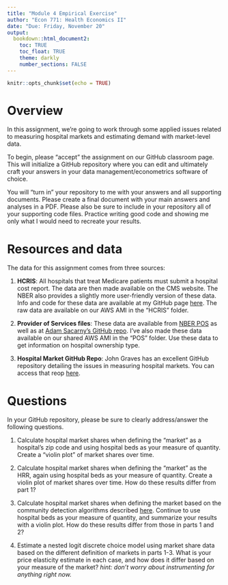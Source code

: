 ```yaml
---
title: "Module 4 Empirical Exercise"
author: "Econ 771: Health Economics II"
date: "Due: Friday, November 20"
output: 
  bookdown::html_document2:
    toc: TRUE
    toc_float: TRUE
    theme: darkly
    number_sections: FALSE
---
```


```r
knitr::opts_chunk$set(echo = TRUE)
```

# Overview
In this assignment, we're going to work through some applied issues related to measuring hospital markets and estimating demand with market-level data.

To begin, please "accept" the assignment on our GitHub classroom page. This will initialize a GitHub repository where you can edit and ultimately craft your answers in your data management/econometrics software of choice.  

You will "turn in" your repository to me with your answers and all supporting documents. Please create a final document with your main answers and analyses in a PDF. Please also be sure to include in your repository all of your supporting code files. Practice writing good code and showing me only what I would need to recreate your results.


# Resources and data
The data for this assignment comes from three sources:

1. **HCRIS**: All hospitals that treat Medicare patients must submit a hospital cost report. The data are then made available on the CMS website. The NBER also provides a slightly more user-friendly version of these data. Info and code for these data are available at my GitHub page [here](https://github.com/imccart/HCRIS). The raw data are available on our AWS AMI in the "HCRIS" folder.

2. **Provider of Services files**: These data are available from [NBER POS](https://data.nber.org/data/provider-of-services.html) as well as at [Adam Sacarny's GitHub repo](https://github.com/asacarny/provider-of-services). I've also made these data available on our shared AWS AMI in the "POS" folder. Use these data to get information on hospital ownership type.

3. **Hospital Market GitHub Repo**: John Graves has an excellent GitHub repository detailing the issues in measuring hospital markets. You can access that reop [here](https://github.com/graveja0/health-care-markets).


# Questions
In your GitHub repository, please be sure to clearly address/answer the following questions.

1. Calculate hospital market shares when defining the "market" as a hospital's zip code and using hospital beds as your measure of quantity. Create a "violin plot" of market shares over time.

2. Calculate hospital market shares when defining the "market" as the HRR, again using hospital beds as your measure of quantity. Create a violin plot of market shares over time. How do these results differ from part 1?

3. Calculate hospital market shares when defining the market based on the community detection algorithms described [here](https://github.com/graveja0/health-care-markets). Continue to use hospital beds as your measure of quantity, and summarize your results with a violin plot. How do these results differ from those in parts 1 and 2?

4. Estimate a nested logit discrete choice model using market share data based on the different definition of markets in parts 1-3. What is your price elasticity estimate in each case, and how does it differ based on your measure of the market? *hint: don't worry about instrumenting for anything right now.*

